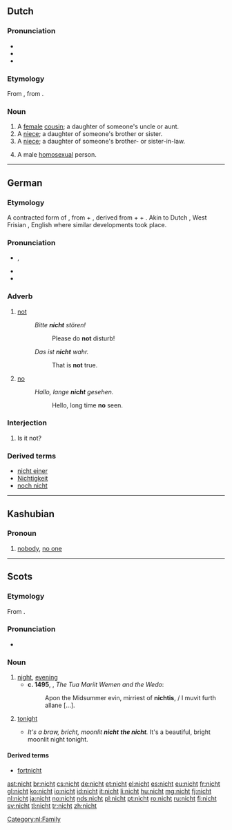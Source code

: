 ==Dutch==

===Pronunciation===
* {{rhymes|ɪxt|lang=nl}}
* {{IPA|[nɪxt]|lang=nl}}
* {{audio|Nl-nicht.ogg|audio}}

===Etymology===
From {{etyl|odt|nl}} {{recons|nift|lang=odt}}, from {{etyl|gem-pro|nl}} {{recons|niftiz|lang=gem-pro}}.

===Noun===
{{nl-noun|f|nichten|nichtje}}

# A [[female]] [[cousin]]; a daughter of someone's uncle or aunt.
# A [[niece]]; a daughter of someone's brother or sister.
# A [[niece]]; a daughter of someone's brother- or sister-in-law.
# {{derogatory|lang=nl}} A male [[homosexual]] person.

[[Category:nl:Family]]

----

==German==

===Etymology===
A contracted form of {{etyl|goh|de}} {{term|niowiht|lang=goh}}, from {{term|nio||never|lang=goh}} + {{term|wiht||being, creature|lang=goh}}, derived from {{etyl|gem-pro|de}} {{recons|ne||not|lang=gem-pro}} + {{recons|aiw-||ever|lang=gem-pro}} + {{recons|wiht-||thing|lang=gem-pro}}. Akin to Dutch {{term|niet}}, West Frisian {{term|net}}, English {{term|not}} where similar developments took place.

===Pronunciation===
* {{IPA|[nɪçt]|lang=de}} {{qualifier|standard}}, {{IPA|[nɪç]|lang=de}} {{qualifier|colloquially}}
* {{audio|De-nicht.ogg|audio}}
* {{rhymes|ɪçt|lang=de}}

===Adverb===
{{de-adv}}

# [[not]] 
#: ''Bitte '''nicht''' stören!''
#:: Please do '''not''' disturb!
#: ''Das ist '''nicht''' wahr.''
#:: That is '''not''' true.
# [[no]]
#: ''Hallo, lange '''nicht''' gesehen.''
#:: Hello, long time '''no''' seen.

===Interjection===
{{head|de|interjection|head=nicht?}}

# Is it not?

===Derived terms===
* [[nicht einer]]
* [[Nichtigkeit]] {{f}}
* [[noch nicht]]

----

==Kashubian==

===Pronoun===
{{head|csb|pronoun}}

# [[nobody]], [[no one]]

----

==Scots==

===Etymology===
From {{etyl|ang|sco}} {{term|niht|lang=ang}}.

===Pronunciation===
* {{IPA|/nɪçt/|lang=sco}}

===Noun===
{{sco-noun}}

# [[night]], [[evening]]
#* '''c. 1495''', {{w|William Dunbar}}, ''The Tua Mariit Wemen and the Wedo'':
#*: Apon the Midsummer evin, mirriest of '''nichtis''', / I muvit furth allane [...].
# {{context|definite singular}} [[tonight]]
#* ''It's a braw, bricht, moonlit '''nicht''' '''the nicht'''.''  It's a beautiful, bright moonlit night tonight.

====Derived terms====
* [[fortnicht]]

[[ast:nicht]]
[[br:nicht]]
[[cs:nicht]]
[[de:nicht]]
[[et:nicht]]
[[el:nicht]]
[[es:nicht]]
[[eu:nicht]]
[[fr:nicht]]
[[gl:nicht]]
[[ko:nicht]]
[[io:nicht]]
[[id:nicht]]
[[it:nicht]]
[[li:nicht]]
[[hu:nicht]]
[[mg:nicht]]
[[fj:nicht]]
[[nl:nicht]]
[[ja:nicht]]
[[no:nicht]]
[[nds:nicht]]
[[pl:nicht]]
[[pt:nicht]]
[[ro:nicht]]
[[ru:nicht]]
[[fi:nicht]]
[[sv:nicht]]
[[tl:nicht]]
[[tr:nicht]]
[[zh:nicht]]